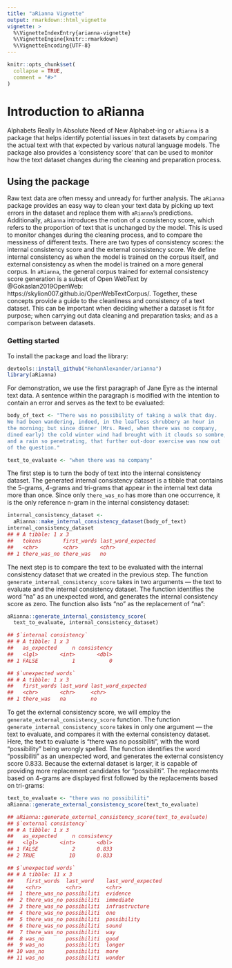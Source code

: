 ```yaml
---
title: "aRianna Vignette"
output: rmarkdown::html_vignette
vignette: >
  %\VignetteIndexEntry{arianna-vignette}
  %\VignetteEngine{knitr::rmarkdown}
  %\VignetteEncoding{UTF-8}
---
```


```r
knitr::opts_chunk$set(
  collapse = TRUE,
  comment = "#>"
)
```

# Introduction to aRianna

Alphabets Really In Absolute Need of New Alphabet-ing or `aRianna` is a package that helps identify potential issues in text datasets by comparing the actual text with that expected by various natural language models. The package also provides a 'consistency score' that can be used to monitor how the text dataset changes during the cleaning and preparation process.

## Using the package

Raw text data are often messy and unready for further analysis. The `aRianna` package provides an easy way to clean your text data by picking up text errors in the dataset and replace them with `aRianna`'s predictions. Additionally, `aRianna` introduces the notion of a consistency score, which refers to the proportion of text that is unchanged by the model. This is used to monitor changes during the cleaning process, and to compare the messiness of different texts. There are two types of consistency scores: the internal consistency score and the external consistency score. We define internal consistency as when the model is trained on the corpus itself, and external consistency as when the model is trained on a more general corpus. In `aRianna`, the general corpus trained for external consistency score generation is a subset of Open WebText by @Gokaslan2019OpenWeb: https://skylion007.github.io/OpenWebTextCorpus/. Together, these concepts provide a guide to the cleanliness and consistency of a text dataset. This can be important when deciding whether a dataset is fit for purpose; when carrying out data cleaning and preparation tasks; and as a comparison between datasets. 

### Getting started

To install the package and load the library:
  
```r
devtools::install_github("RohanAlexander/arianna")
library(aRianna)
```

For demonstration, we use the first paragraph of Jane Eyre as the internal text data. A sentence within the paragraph is modified with the intention to contain an error and serves as the text to be evaluated:
  
```r
body_of_text <- "There was no possibility of taking a walk that day. 
We had been wandering, indeed, in the leafless shrubbery an hour in 
the morning; but since dinner (Mrs. Reed, when there was no company, 
dined early) the cold winter wind had brought with it clouds so sombre, 
and a rain so penetrating, that further out-door exercise was now out 
of the question."

text_to_evaluate <- "when there was na company"
```

The first step is to turn the body of text into the internal consistency dataset. The generated internal consistency dataset is a tibble that contains the 5-grams, 4-grams and tri-grams that appear in the internal text data more than once. Since only `there_was_no` has more than one occurrence, it is the only reference n-gram in the internal consistency dataset:
  
```r
internal_consistency_dataset <- 
  aRianna::make_internal_consistency_dataset(body_of_text)
internal_consistency_dataset
## # A tibble: 1 x 3
##   tokens       first_words last_word_expected
##   <chr>        <chr>       <chr>             
## 1 there_was_no there_was   no                
```

The next step is to compare the text to be evaluated with the internal consistency dataset that we created in the previous step. The function `generate_internal_consistency_score` takes in two arguments — the text to evaluate and the internal consistency dataset. The function identifies the word "na" as an unexpected word, and generates the internal consistency score as zero. The function also lists "no" as the replacement of "na":
  
```r
aRianna::generate_internal_consistency_score(
  text_to_evaluate, internal_consistency_dataset)

## $`internal consistency`
## # A tibble: 1 x 3
##   as_expected     n consistency
##   <lgl>       <int>       <dbl>
## 1 FALSE           1           0

## $`unexpected words`
## # A tibble: 1 x 3
##   first_words last_word last_word_expected 
##   <chr>       <chr>     <chr>                 
## 1 there_was   na        no                 

```

To get the external consistency score, we will employ the `generate_external_consistency_score` function. The function `generate_internal_consistency_score` takes in only one argument — the text to evaluate, and compares it with the external consistency dataset. Here, the text to evaluate is "there was no possibiliti", with the word "possibility" being wrongly spelled. The function identifies the word "possibiliti" as an unexpected word, and generates the external consistency score 0.833. Because the external dataset is larger, it is capable of providing more replacement candidates for "possibiliti". The replacements based on 4-grams are displayed first followed by the replacements based on tri-grams: 
  
```r
text_to_evaluate <- "there was no possibiliti"
aRianna::generate_external_consistency_score(text_to_evaluate)

## aRianna::generate_external_consistency_score(text_to_evaluate)
## $`external consistency`
## # A tibble: 1 x 3
##   as_expected     n consistency
##   <lgl>       <int>       <dbl>
## 1 FALSE           2       0.833
## 2 TRUE           10       0.833

## $`unexpected words`
## # A tibble: 11 x 3
##    first_words  last_word    last_word_expected 
##    <chr>        <chr>        <chr>                    
##  1 there_was_no possibiliti  evidence          
##  2 there_was_no possibiliti  immediate         
##  3 there_was_no possibiliti  infrastructure    
##  4 there_was_no possibiliti  one               
##  5 there_was_no possibiliti  possibility       
##  6 there_was_no possibiliti  sound             
##  7 there_was_no possibiliti  way               
##  8 was_no       possibiliti  good              
##  9 was_no       possibiliti  longer            
## 10 was_no       possibiliti  more              
## 11 was_no       possibiliti  wonder 
```
